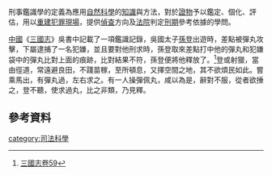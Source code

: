 {{mergeto|司法科学}}
刑事鑑識學的定義為應用[[自然科學|自然科學]]的[[知識|知識]]與方法，對於[[證物|證物]]予以鑑定、個化、評估，用以[[重建犯罪現場|重建犯罪現場]]，提供[[偵查|偵查]]方向及[[法院|法院]]判定[[刑期|刑期]]參考依據的學問。

[[中國|中國]]《[[三國志|三國志]]》吳書中記載了一項鑑識記錄，吳國太子[[孫登|孫登]]出遊時，差點被彈丸攻擊，下屬逮捕了一名犯嫌，並且要對他刑求時，孫登取來差點打中他的彈丸和犯嫌袋中的彈丸比對上面的痕跡，比對結果不符，孫登便將他釋放了。<ref>[[s:三國志/卷59|三國志卷59]]</ref>登或射獵，當由徑道，常遠避良田，不踐苗稼，至所頓息，又擇空間之地，其不欲煩民如此。嘗乘馬出，有彈丸過，左右求之。有一人操彈佩丸，咸以為是，辭對不服，從者欲捶之，登不聽，使求過丸，比之非類，乃見釋。

==參考資料==
<references/>
{{sci-stub}}

[[category:司法科學|category:司法科學]]